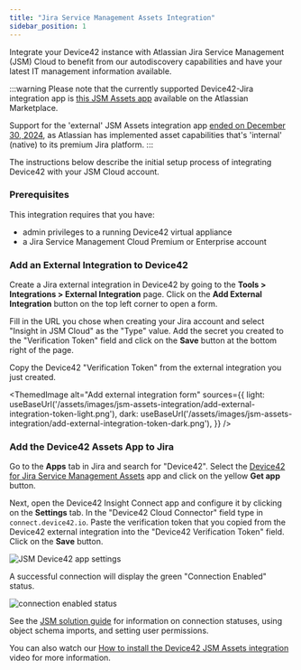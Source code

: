 ```yaml
---
title: "Jira Service Management Assets Integration"
sidebar_position: 1
---
```


Integrate your Device42 instance with Atlassian Jira Service Management (JSM) Cloud to benefit from our autodiscovery capabilities and have your latest IT management information available.

:::warning
Please note that the currently supported Device42-Jira integration app is [this JSM Assets app](https://marketplace.atlassian.com/apps/1229672/device42-for-jira-service-management-assets) available on the Atlassian Marketplace.

Support for the 'external' JSM Assets integration app [ended on December 30, 2024](https://community.developer.atlassian.com/t/shutdown-notice-update-on-deprecation-of-the-external-assets-platform/81193), as Atlassian has implemented asset capabilities that's 'internal' (native) to its premium Jira platform. 
:::

The instructions below describe the initial setup process of integrating Device42 with your JSM Cloud account.

### Prerequisites

This integration requires that you have:

* admin privileges to a running Device42 virtual appliance 
* a Jira Service Management Cloud Premium or Enterprise account

### Add an External Integration to Device42 

Create a Jira external integration in Device42 by going to the **Tools > Integrations > External Integration** page. Click on the **Add External Integration** button on the top left corner to open a form. 

Fill in the URL you chose when creating your Jira account and select "Insight in JSM Cloud" as the "Type" value. Add the secret you created to the "Verification Token" field and click on the **Save** button at the bottom right of the page. 

Copy the Device42 "Verification Token" from the external integration you just created. 

<ThemedImage
  alt="Add external integration form"
  sources={{
    light: useBaseUrl('/assets/images/jsm-assets-integration/add-external-integration-token-light.png'),
    dark: useBaseUrl('/assets/images/jsm-assets-integration/add-external-integration-token-dark.png'),
  }}
/>

### Add the Device42 Assets App to Jira

Go to the **Apps** tab in Jira and search for "Device42". Select the [Device42 for Jira Service Management Assets](https://marketplace.atlassian.com/search?query=device42) app and click on the yellow **Get app** button. 

Next, open the Device42 Insight Connect app and configure it by clicking on the **Settings** tab. In the "Device42 Cloud Connector" field type in `connect.device42.io`. Paste the verification token that you copied from the Device42 external integration into the "Device42 Verification Token" field. Click on the **Save** button. 

![JSM Device42 app settings](/assets/images/jsm-assets-integration/jira-d42-app-settings.png)

A successful connection will display the green "Connection Enabled" status. 

![connection enabled status](/assets/images/jsm-solution-guide/image38.png)

See the [JSM solution guide](solution-guides/jira-service-management-integration.mdx) for information on connection statuses, using object schema imports, and setting user permissions.

You can also watch our [How to install the Device42 JSM Assets integration](https://device42.wistia.com/medias/b087w5fps8) video for more information. 
